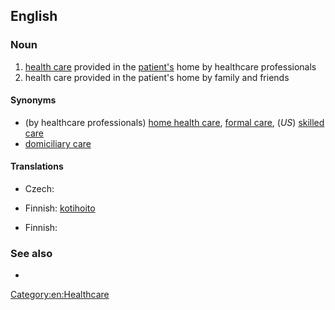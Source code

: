 ==English==

===Noun===
{{en-noun|sg=[[home]] [[care]]|-}}

# [[health care]] provided in the [[patient|patient's]] home by healthcare professionals
# health care provided in the patient's home by family and friends

====Synonyms====
* (by healthcare professionals) [[home health care]], [[formal care]], (''US'') [[skilled care]]
* [[domiciliary care]]

====Translations====
{{trans-top|health care provided in the patient's home by healthcare professionals}}
* Czech: {{t-|cs|domácí péče|f}}
{{trans-mid}}
* Finnish: [[kotihoito]]
{{trans-bottom}}

{{trans-top|health care provided in the patient's home by family and friends}}
* Finnish: {{t|fi|kotihoito}}
{{trans-mid}}
{{trans-bottom}}

===See also===
* {{pedia}}


[[Category:en:Healthcare]]